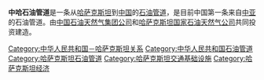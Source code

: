{{unreferenced|time=2019-06-12}}
{{Infobox pipeline
| name        = 中哈石油管道<br />Kazakhstan–China oil pipeline
| type        = 石油
| map         =
| map_caption = GIS Route of Kazakhstan - China Oil Pipeline
| country     = {{flag|Kazakhstan}}<br />{{CHN}}
| coordinates = 
| photo       = 
| caption     =
| operator    = 
| partners    = [[中国石油天然气集团公司|中国石油天然气集团公司]]<br />[[哈萨克斯坦国家石油天然气公司|哈萨克斯坦国家石油天然气公司]]
| length_km   = 2228
| discharge   = 20 million tonnes per year
| direction   = 西–東
| start       = {{flag|Kazakhstan}} [[阿特勞|阿特勞]]
| finish      = {{CHN}} [[新疆維吾爾自治區|新疆維吾爾自治區]] [[阿拉山口市|阿拉山口市]]
| est         = 
| through     = [[阿克托比|阿克托比]]，Kenkiyak，Kumkol，阿塔蘇（Atasu）
| par         = 
}}

'''中哈石油管道'''是一条从[[哈萨克斯坦|哈萨克斯坦]]到[[中华人民共和国|中国]]的[[石油管道|石油管道]]，是目前中国第一条来自[[中亚|中亚]]的石油管道。由[[中国石油天然气集团公司|中国石油天然气集团公司]]和[[哈萨克斯坦国家石油天然气公司|哈萨克斯坦国家石油天然气公司]]共同投资建造。

{{Arch-stub}}
[[Category:中华人民共和国－哈萨克斯坦关系|Category:中华人民共和国－哈萨克斯坦关系]]
[[Category:中华人民共和国石油管道|Category:中华人民共和国石油管道]]
[[Category:哈萨克斯坦石油管道|Category:哈萨克斯坦石油管道]]
[[Category:哈萨克斯坦交通基础设施|Category:哈萨克斯坦交通基础设施]]
[[Category:哈萨克斯坦经济|Category:哈萨克斯坦经济]]